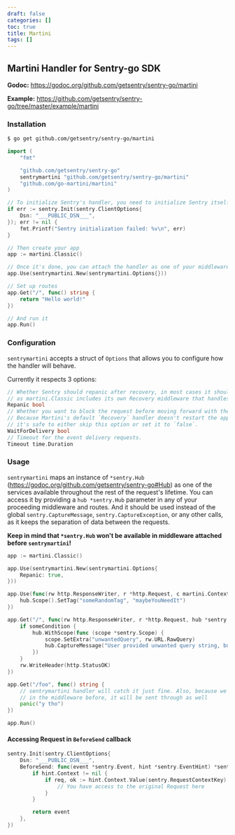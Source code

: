 ```yaml
---
draft: false
categories: []
toc: true
title: Martini
tags: []
---
```


## Martini Handler for Sentry-go SDK

**Godoc:** https://godoc.org/github.com/getsentry/sentry-go/martini

**Example:** https://github.com/getsentry/sentry-go/tree/master/example/martini

### Installation

```bash
$ go get github.com/getsentry/sentry-go/martini
```

```go
import (
	"fmt"

	"github.com/getsentry/sentry-go"
	sentrymartini "github.com/getsentry/sentry-go/martini"
	"github.com/go-martini/martini"
)

// To initialize Sentry's handler, you need to initialize Sentry itself beforehand
if err := sentry.Init(sentry.ClientOptions{
	Dsn: "___PUBLIC_DSN___",
}); err != nil {
	fmt.Printf("Sentry initialization failed: %v\n", err)
}

// Then create your app
app := martini.Classic()

// Once it's done, you can attach the handler as one of your middleware
app.Use(sentrymartini.New(sentrymartini.Options{}))

// Set up routes
app.Get("/", func() string {
	return "Hello world!"
})

// And run it
app.Run()
```

### Configuration

`sentrymartini` accepts a struct of `Options` that allows you to configure how the handler will behave.

Currently it respects 3 options:

```go
// Whether Sentry should repanic after recovery, in most cases it should be set to true,
// as martini.Classic includes its own Recovery middleware that handles http responses.
Repanic bool
// Whether you want to block the request before moving forward with the response.
// Because Martini's default `Recovery` handler doesn't restart the application,
// it's safe to either skip this option or set it to `false`.
WaitForDelivery bool
// Timeout for the event delivery requests.
Timeout time.Duration
```

### Usage

`sentrymartini` maps an instance of `*sentry.Hub` (https://godoc.org/github.com/getsentry/sentry-go#Hub) as one of the services available throughout the rest of the request's lifetime.
You can access it by providing a `hub *sentry.Hub` parameter in any of your proceeding middleware and routes.
And it should be used instead of the global `sentry.CaptureMessage`, `sentry.CaptureException`, or any other calls, as it keeps the separation of data between the requests.

**Keep in mind that `*sentry.Hub` won't be available in middleware attached before `sentrymartini`!**

```go
app := martini.Classic()

app.Use(sentrymartini.New(sentrymartini.Options{
	Repanic: true,
}))

app.Use(func(rw http.ResponseWriter, r *http.Request, c martini.Context, hub *sentry.Hub) {
	hub.Scope().SetTag("someRandomTag", "maybeYouNeedIt")
})

app.Get("/", func(rw http.ResponseWriter, r *http.Request, hub *sentry.Hub) {
	if someCondition {
		hub.WithScope(func (scope *sentry.Scope) {
			scope.SetExtra("unwantedQuery", rw.URL.RawQuery)
			hub.CaptureMessage("User provided unwanted query string, but we recovered just fine")
		})
	}
	rw.WriteHeader(http.StatusOK)
})

app.Get("/foo", func() string {
	// sentrymartini handler will catch it just fine. Also, because we attached "someRandomTag"
	// in the middleware before, it will be sent through as well
	panic("y tho")
})

app.Run()
```

#### Accessing Request in `BeforeSend` callback

```go
sentry.Init(sentry.ClientOptions{
	Dsn: "___PUBLIC_DSN___",
	BeforeSend: func(event *sentry.Event, hint *sentry.EventHint) *sentry.Event {
		if hint.Context != nil {
			if req, ok := hint.Context.Value(sentry.RequestContextKey).(*http.Request); ok {
				// You have access to the original Request here
			}
		}

		return event
	},
})
```
